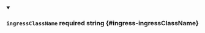 
<details className="config-field" data-expandable="false" open>
<summary>

### `ingressClassName` <span class="config-field-required" data-required="false">required</span> <span class="config-field-type">string</span> <span class="config-field-default"></span> <span class="config-field-enum"></span> {#ingress-ingressClassName}



</summary>



</details>
